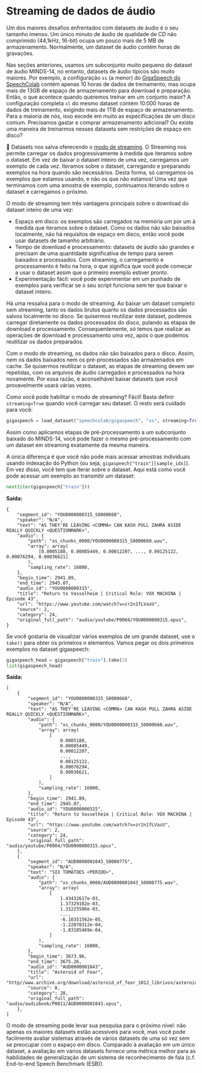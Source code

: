# Streaming de dados de áudio

Um dos maiores desafios enfrentados com datasets de áudio é o seu tamanho imenso. Um único minuto de áudio de qualidade de CD não comprimido (44,1kHz, 16-bit) ocupa um pouco mais de 5 MB de armazenamento. Normalmente, um dataset de áudio contém horas de gravações.

Nas seções anteriores, usamos um subconjunto muito pequeno do dataset de áudio MINDS-14, no entanto, datasets de áudio típicos são muito maiores. Por exemplo, a configuração `xs` (a menor) do [GigaSpeech do SpeechColab](https://huggingface.co/datasets/speechcolab/gigaspeech) contém apenas 10 horas de dados de treinamento, mas ocupa mais de 13GB de espaço de armazenamento para download e preparação. Então, o que acontece quando queremos treinar em um conjunto maior? A configuração completa `xl` do mesmo dataset contém 10.000 horas de dados de treinamento, exigindo mais de 1TB de espaço de armazenamento. Para a maioria de nós, isso excede em muito as especificações de um disco comum. Precisamos gastar e comprar armazenamento adicional? Ou existe uma maneira de treinarmos nesses datasets sem restrições de espaço em disco?

🤗 Datasets nos salva oferecendo o [modo de streaming](https://huggingface.co/docs/datasets/stream). O Streaming nos permite carregar os dados progressivamente à medida que iteramos sobre o dataset. Em vez de baixar o dataset inteiro de uma vez, carregamos um exemplo de cada vez. Iteramos sobre o dataset, carregando e preparando exemplos na hora quando são necessários. Desta forma, só carregamos os exemplos que estamos usando, e não os que não estamos! Uma vez que terminamos com uma amostra de exemplo, continuamos iterando sobre o dataset e carregamos o próximo.

O modo de streaming tem três vantagens principais sobre o download do dataset inteiro de uma vez:

* Espaço em disco: os exemplos são carregados na memória um por um à medida que iteramos sobre o dataset. Como os dados não são baixados localmente, não há requisitos de espaço em disco, então você pode usar datasets de tamanho arbitrário.
* Tempo de download e processamento: datasets de áudio são grandes e precisam de uma quantidade significativa de tempo para serem baixados e processados. Com streaming, o carregamento e processamento é feito na hora, o que significa que você pode começar a usar o dataset assim que o primeiro exemplo estiver pronto.
* Experimentação fácil: você pode experimentar em um punhado de exemplos para verificar se o seu script funciona sem ter que baixar o dataset inteiro.

Há uma ressalva para o modo de streaming. Ao baixar um dataset completo sem streaming, tanto os dados brutos quanto os dados processados são salvos localmente no disco. Se quisermos reutilizar este dataset, podemos carregar diretamente os dados processados do disco, pulando as etapas de download e processamento. Consequentemente, só temos que realizar as operações de download e processamento uma vez, após o que podemos reutilizar os dados preparados.

Com o modo de streaming, os dados não são baixados para o disco. Assim, nem os dados baixados nem os pré-processados são armazenados em cache. Se quisermos reutilizar o dataset, as etapas de streaming devem ser repetidas, com os arquivos de áudio carregados e processados na hora novamente. Por essa razão, é aconselhável baixar datasets que você provavelmente usará várias vezes.

Como você pode habilitar o modo de streaming? Fácil! Basta definir `streaming=True` quando você carregar seu dataset. O resto será cuidado para você:

```py
gigaspeech = load_dataset("speechcolab/gigaspeech", "xs", streaming=True)
```

Assim como aplicamos etapas de pré-processamento a um subconjunto baixado do MINDS-14, você pode fazer o mesmo pré-processamento com um dataset em streaming exatamente da mesma maneira.

A única diferença é que você não pode mais acessar amostras individuais usando indexação do Python (ou seja, `gigaspeech["train"][sample_idx]`). Em vez disso, você tem que iterar sobre o dataset. Aqui está como você pode acessar um exemplo ao transmitir um dataset:

```py
next(iter(gigaspeech["train"]))
```

**Saída:**
```out
{
    "segment_id": "YOU0000000315_S0000660",
    "speaker": "N/A",
    "text": "AS THEY'RE LEAVING <COMMA> CAN KASH PULL ZAHRA ASIDE REALLY QUICKLY <QUESTIONMARK>",
    "audio": {
        "path": "xs_chunks_0000/YOU0000000315_S0000660.wav",
        "array": array(
            [0.0005188, 0.00085449, 0.00012207, ..., 0.00125122, 0.00076294, 0.00036621]
        ),
        "sampling_rate": 16000,
    },
    "begin_time": 2941.89,
    "end_time": 2945.07,
    "audio_id": "YOU0000000315",
    "title": "Return to Vasselheim | Critical Role: VOX MACHINA | Episode 43",
    "url": "https://www.youtube.com/watch?v=zr2n1fLVasU",
    "source": 2,
    "category": 24,
    "original_full_path": "audio/youtube/P0004/YOU0000000315.opus",
}
```

Se você gostaria de visualizar vários exemplos de um grande dataset, use o `take()` para obter os primeiros n elementos. Vamos pegar os dois primeiros exemplos no dataset gigaspeech:

```py
gigaspeech_head = gigaspeech["train"].take(2)
list(gigaspeech_head)
```

**Saída:**
```out
[
    {
        "segment_id": "YOU0000000315_S0000660",
        "speaker": "N/A",
        "text": "AS THEY'RE LEAVING <COMMA> CAN KASH PULL ZAHRA ASIDE REALLY QUICKLY <QUESTIONMARK>",
        "audio": {
            "path": "xs_chunks_0000/YOU0000000315_S0000660.wav",
            "array": array(
                [
                    0.0005188,
                    0.00085449,
                    0.00012207,
                    ...,
                    0.00125122,
                    0.00076294,
                    0.00036621,
                ]
            ),
            "sampling_rate": 16000,
        },
        "begin_time": 2941.89,
        "end_time": 2945.07,
        "audio_id": "YOU0000000315",
        "title": "Return to Vasselheim | Critical Role: VOX MACHINA | Episode 43",
        "url": "https://www.youtube.com/watch?v=zr2n1fLVasU",
        "source": 2,
        "category": 24,
        "original_full_path": "audio/youtube/P0004/YOU0000000315.opus",
    },
    {
        "segment_id": "AUD0000001043_S0000775",
        "speaker": "N/A",
        "text": "SIX TOMATOES <PERIOD>",
        "audio": {
            "path": "xs_chunks_0000/AUD0000001043_S0000775.wav",
            "array": array(
                [
                    1.43432617e-03,
                    1.37329102e-03,
                    1.31225586e-03,
                    ...,
                    -6.10351562e-05,
                    -1.22070312e-04,
                    -1.83105469e-04,
                ]
            ),
            "sampling_rate": 16000,
        },
        "begin_time": 3673.96,
        "end_time": 3675.26,
        "audio_id": "AUD0000001043",
        "title": "Asteroid of Fear",
        "url": "http//www.archive.org/download/asteroid_of_fear_1012_librivox/asteroid_of_fear_1012_librivox_64kb_mp3.zip",
        "source": 0,
        "category": 28,
        "original_full_path": "audio/audiobook/P0011/AUD0000001043.opus",
    },
]
```

O modo de streaming pode levar sua pesquisa para o próximo nível: não apenas os maiores datasets estão acessíveis para você, mas você pode facilmente avaliar sistemas através de vários datasets de uma só vez sem se preocupar com o espaço em disco. Comparado à avaliação em um único dataset, a avaliação em vários datasets fornece uma métrica melhor para as habilidades de generalização de um sistema de reconhecimento de fala (c.f. End-to-end Speech Benchmark (ESB)).
